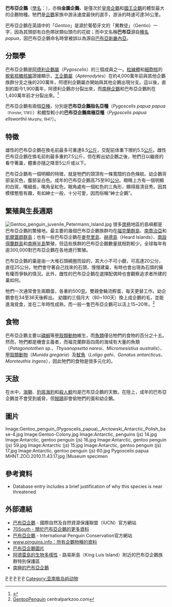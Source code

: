 {{Speciesbox
| taxon = Pygoscelis papua
| binomial_authority = （[[約翰·雷茵霍爾德·福斯特|Forster]], 1781）
| status = LC
| status_system = iucn3.1
| image = Gentoo Penguin at Cooper Bay, South Georgia.jpg
| image_caption = 南極亞種（''P. p. ellsworthi''），攝於[[南極|南極]][[布朗海崖|布朗海崖]]
| status_ref = <ref>{{IUCN|id=22697755 |title=Pygoscelis papua |assessors=[[BirdLife_International|BirdLife International]] |version=2018.2 |year=2018 |accessdate=7 August 2018}} 数据库資料包含說明此物種被編入無危級別的原因</ref>
| range_map = Pygoscelis papua geographic range.png
| range_map_caption = 巴布亞企鵝的分布範圍，大致落在[[南緯60度線|南緯60度線]]上
| synonyms =
* ''Aptenodytes papua''<br /><small>Forster, 1781</small>
}}
'''巴布亞企鵝'''（[[學名|學名]]：''{{lang|la|Pygoscelis papua}}''），亦稱'''金圖企鵝'''，是僅次於[[皇帝企鵝|皇帝企鵝]]和[[國王企鵝|國王企鵝]]的體型最大的企鵝物種。牠們是[[企鵝|企鵝]]家族中游泳速度最快的選手，游泳的時速可達36公里。

巴布亞企鵝在英語中的「''Gentoo''」是源於葡萄牙文的「異教徒」（Gentio）一字，因為其頭部有白色帶狀類似頭巾的花紋；而中文名稱'''巴布亞'''源自[[種名|種名]]''papua''，因巴布亞企鵝命名時曾被誤以為源自[[巴布亞新畿內亞|巴布亞新畿內亞]]。

== 分類學 ==
巴布亞企鵝是[[阿德利企鵝屬|阿德利企鵝屬]]（''Pygoscelis''）的三個成員之一。[[粒線體|粒線體]]和[[細胞核|細胞核]]的[[脫氧核糖核酸|脫氧核糖核酸]]證據顯示，[[王企鵝屬|王企鵝屬]]（''Aptenodytes''）在約4,000萬年前與其他企鵝族群分支之後的200萬年，阿德利企鵝屬亦開始與其他企鵝出現分支。這以後，直到約距今1,900萬年，阿德利企鵝亦分裂出來，而[[南極企鵝|南極企鵝]]和巴布亞企鵝則在1,400萬年前才分裂出來。<ref>{{cite journal|author=Baker AJ, Pereira SL, Haddrath OP, Edge KA|year=2006|title=Multiple gene evidence for expansion of extant penguins out of Antarctica due to global cooling|journal=Proc Biol Sci.|volume=273|issue=1582|pages=11-17|doi=10.1098/rspb.2005.3260|url=http://www.pubmedcentral.nih.gov/articlerender.fcgi?artid=1560011|accessdate=2008-03-21|archive-date=2020-04-07|archive-url=https://web.archive.org/web/20200407230250/https://www.ncbi.nlm.nih.gov/pmc/articles/PMC1560011/|dead-url=no}}</ref>

巴布亞企鵝有兩個[[亞種|亞種]]，分別是'''巴布亞企鵝指名亞種'''（''Pygoscelis papua papua'' <small>（Forster, 1781）</small>）和體型較小的'''巴布亞企鵝南極亞種'''（''Pygoscelis papua ellsworthii'' <small>Murphy, 1947</small>）。

== 特徵 ==
雄性的巴布亞企鵝在換毛前最多可重達8.5[[公斤|公斤]]，交配前体重下限約5.5[[公斤|公斤]]。雌性巴布亞企鵝在換毛前則最多重約7.5公斤，但在孵出幼企鵝之後，牠們日以繼夜的看守著巢，體重亦隨之降至5公斤或以下。

巴布亞企鵝有一個明顯的特徵，就是牠們的頭頂有一條寬闊的白色條紋。幼企鵝背部呈灰色，腹部呈白色。成年的巴布亞企鵝高75至90[[公分|公分]]。眼睛上方有一個明顯的白斑，嘴細長，嘴角呈紅色，眼角處有一個紅色的三角形，顯得眉清目秀。因其模樣憨態有趣，有如紳士一般，十分可愛，因而俗稱“紳士企鵝”。

== 繁殖與生長週期 ==
[[Image:Gentoo_penguin_juvenile_Petermann_Island.jpg|thumb]]
很多[[南極|南極]]地區的島嶼都是巴布亞企鵝的繁殖地。最主要的幾個巴布亞企鵝族群均在[[福克蘭群島|福克蘭群島]]、[[南喬治亞與南三明治群島|南喬治亞]]和[[凱爾蓋朗群島|凱爾蓋朗群島]]；也有一些巴布亞企鵝在[[麥夸里島|麥夸里島]]、[[赫德島|赫德島]]（Heard Islands）、[[南設得蘭群島|南設得蘭群島]]和[[南極半島|南極半島]]繁殖，但這些族群的巴布亞企鵝數量就相對較少。全球每年有逾300,000對巴布亞企鵝在各地進行繁殖。

巴布亞企鵝的巢是由一大堆石頭繞圈而設的，其大小不可小覷，可高達20公分，直徑25公分。牠們會守著自己找來的石頭，慢慢建巢，有時也會出現為石頭的擁有權而爭執的情況。此外，雌性的巴布亞企鵝在選擇配偶時也會觀察追求者所建的巢如何。

牠們一次通常會生兩顆蛋，各重約500[[克|克]]。雙親會輪流孵蛋，每天更替工作。幼企鵝會在34至36天後孵出。
幼雛約三個月大（80~100天）換上成企鵝的毛，並能進海覓食，並在二年時性成熟，而一般一隻巴布亞企鵝可以活上15~20年。<ref>[http://www.centralparkzoo.com/animals-and-exhibits/animals/birds/gentoo-penguin.aspx GentooPenguin] {{Wayback|url=http://www.centralparkzoo.com/animals-and-exhibits/animals/birds/gentoo-penguin.aspx |date=20110926075808 }}centralparkzoo.com</ref>

== 食物 ==
巴布亞企鵝主要以[[磷蝦|磷蝦]]等[[甲殼亞門|甲殼類動物]]維生，而[[魚類|魚類]]僅佔牠們的食物的百分之十五。然而，牠們都是機會主義者，而福克蘭群島四周的海域有大量的魚類（''Patagonotothen'' sp.、''Thysanopsetta naresi''、''Micromesistius australis''）、[[甲殼亞門|甲殼類動物]]（''Munida gregaria''）及[[魷魚|魷魚]]（''Loligo gahi''、''Gonatus antarcticus''、''Moroteuthis ingens''），因此牠們的食物是很多元化的。

== 天敌 ==
在水中，[[海獅|海獅]]、[[豹斑海豹|豹斑海豹]]和[[殺人鯨|殺人鯨]]均是巴布亞企鵝的天敵。在陸上，成年的巴布亞企鵝並不會受到威脅，但[[賊鷗|賊鷗]]卻會偷牠們的蛋和幼企鵝。

== 圖片 ==
<Gallery perrow="4">
Image:Gentoo_penguin_(Pygoscelis_papua),_Arctowski_Antarctic_Polish_base-4.jpg
Image:Gentoo-Colony.jpg
Image:Antarctic, penguins (js) 14.jpg
Image:Antarctic, gentoo penguin (js) 16.jpg
Image:Antarctic, gentoo penguin (js) 59.jpg
Image:Antarctic (js) 15.jpg
Image:Antarctic, gentoo penguin (js) 17.jpg
Image:Antarctic, gentoo penguin (js) 60.jpg
Pygoscelis papua MHNT.ZOO.2010.11.43.17.jpg |Museum specimen 
</Gallery>

== 參考資料 ==
{{Reflist}}
* {{IUCN2006|assessors=BirdLife International|year=2004|id=40260|title=Pygoscelis papua|downloaded=5 May 2006}} Database entry includes a brief justification of why this species is near threatened
</div>

== 外部連結 ==
{{Wikispecies|Pygoscelis_papua}}
{{commons and category|Pygoscelis_papua|巴布亞企鵝|Pygoscelis_papua}}
* [http://www.iucnredlist.org/search/details.php?species=40260 巴布亞企鵝] {{Wayback|url=http://www.iucnredlist.org/search/details.php?species=40260 |date=20190522213947 }} - 國際自然及自然資源保護聯盟（IUCN）官方網站
* [https://web.archive.org/web/20060316081704/http://www.70south.com/resources/antarctic-animals/antarctic-penguins/gentoopenguin 70South - 關於巴布亞企鵝的更多資料]
* [http://www.penguins.cl/gentoo-penguins.htm 巴布亞企鵝] {{Wayback|url=http://www.penguins.cl/gentoo-penguins.htm |date=20080606053740 }} - International Penguin Conservation官方網站
* [http://www.pinguins.info www.pinguins.info：所有企鵝物種的資料] {{Wayback|url=http://www.pinguins.info/ |date=20190418040315 }}
* [http://www.thomasoneil.com/species2.php?n=61 巴布亞企鵝圖片] {{Wayback|url=http://www.thomasoneil.com/species2.php?n=61 |date=20081024183524 }}
*[http://www.planetavivo.org/French/drupal/ArdleyIsland1 阿德雷島的生物多樣性] {{Wayback|url=http://www.planetavivo.org/French/drupal/ArdleyIsland1 |date=20210625155026 }} - 路易斯島（King Luis Island）附近的巴布亞企鵝族群特別保護區
*[http://www.martingrund.de/pinguine/ 南極的巴布亞企鵝] {{Wayback|url=http://www.martingrund.de/pinguine/ |date=20080607041846 }}

{{企鵝}}
{{Taxonbar}}

[[Category:智利鳥類|P]]
[[Category:阿根廷鳥類|P]]
[[Category:阿德利企鵝屬|P]]
[[Category:南乔治亚和南桑威奇群岛鳥類|P]]
[[Category:1781年描述的鸟类|P]]
[[Category:亚南极岛屿动物|Category:亚南极岛屿动物]]
